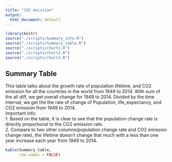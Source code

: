 ```yaml
---
title: "CO2 emission"
output:
  html_document: default
---
```


```r

library(knitr)
source("./scripts/Summary_info.R")
source("./scripts/Summary_table.R")
source("./scripts/chart1.R")
source("./scripts/chart2.R")
source("./scripts/chart3.R")

```





## Summary Table

This table talks about the growth rate of population
lifetime, and CO2 emission for all the countries in
the world from 1949 to 2014. With sum of the all diff,
we get overall change for 1949 to 2014. Divided by the time
interval, we get the the rate of change of Population, life_expectancy,
and CO2 emission from 1949 to 2014. <br>
Important info: <br>
1. Based on the table, it is clear to see that the population
change rate is directly proportional to the CO2 emission rate. <br>
2. Compare to two other columns(population change rate and
CO2 emission change rate), the lifetime doesn't change that
much with a less than one year increase each year from
1949 to 2014. <br>



```r

kable(Summary_table,
      row.names = FALSE)

```